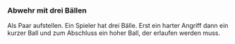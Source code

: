 ### Abwehr mit drei Bällen

Als Paar aufstellen. Ein Spieler hat drei Bälle. Erst ein harter Angriff dann ein kurzer Ball und zum Abschluss ein hoher Ball, der erlaufen werden muss.